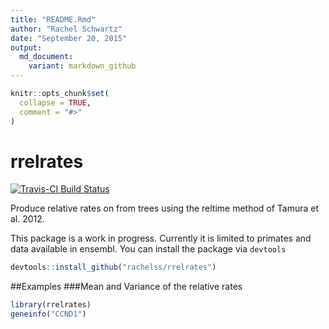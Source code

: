 ```yaml
---
title: "README.Rmd"
author: "Rachel Schwartz"
date: "September 20, 2015"
output:
  md_document:
    variant: markdown_github
---
```


<!-- README.md is generated from README.Rmd. Please edit that file -->

```r
knitr::opts_chunk$set(
  collapse = TRUE,
  comment = "#>"
)
```
# rrelrates
[![Travis-CI Build
Status](https://travis-ci.org/rachelss/rrelrates.png?branch=master)](https://travis-ci.org/rachelss/rrelrates)


Produce relative rates on from trees using the reltime method of Tamura et al. 2012.

This package is a work in progress. Currently it is limited to primates and data available in ensembl. You can
install the package via `devtools`

```r
devtools::install_github("rachelss/rrelrates")
```


##Examples
###Mean and Variance of the relative rates
```r
library(rrelrates)
geneinfo("CCND1")
```

